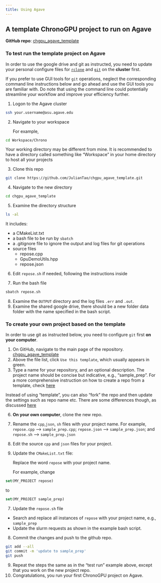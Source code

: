 ```yaml
---
title: Using Agave
---
```

## A template ChronoGPU project to run on Agave

**GitHub repo**: [chgpu_agave_template](https://github.com/JulianTao/chgpu_agave_template.git)

### To test run the template project on Agave

:::{.callout-warning}
In order to use the google drive and git as instructed, you need to update your personal configure files for [`rclone`](gd.qmd) and [`git`](./git.qmd) on the **cluster**  first. 
:::

:::{.callout-note}
If you prefer to use GUI tools for `git` operations, neglect the corresponding command line instructions below and go ahead and use the GUI tools you are familiar with. Do note that using the command line could potentially streamline your workflow and improve your efficiency further.
:::

1. Logon to the Agave cluster

```bash
ssh your.username@asu.agave.edu
```

2. Navigate to your workspace

   For example,

```bash
cd Workspace/Chrono
```

:::{callout-note}
Your working directory may be different from mine. It is recommended to have a directory called something like "Workspace" in your home directory to host all your projects
:::

3. Clone this repo

```bash
git clone https://github.com/JulianTao/chgpu_agave_template.git
```

4. Navigate to the new directory

```bash
cd chgpu_agave_template
```
5. Examine the directory structure

```bash
ls -al
```
   It includes:

   * a CMakeList.txt
   * a bash file to be run by `sbatch`
   * a .gitignore file to ignore the output and log files for git operations
   * source files 
     * repose.cpp
     * GpuDemoUtils.hpp
     * repose.json
6. Edit `repose.sh` if needed, following the instructions inside

8. Run the bash file

```bash
sbatch repose.sh
```
8. Examine the `OUTPUT` directory and the log files `.err` and `.out`.
9. Examine the shared google drive, there should be a new folder data folder with the name specified in the bash script. 

### To create your own project based on the template 

:::{.callout-warning}
In order to use git as instructed below, you need to configure `git` first **on your computer**. 
:::

1. On GitHub, navigate to the main page of the repository. [chgpu_agave_template](https://github.com/JulianTao/chgpu_agave_template) 
2. Above the file list, click `Use this template`, which usually appears in green.
4. Type a name for your repository, and an optional description. The project name should be concise but indicative, e.g., "sample_prep". For a more comprehensive instruction on how to create a repo from a template, check [here](https://docs.github.com/en/repositories/creating-and-managing-repositories/creating-a-repository-from-a-template) 

:::{.callout-note}
Instead of using "template", you can also "fork" the repo and then update the settings such as repo name etc. There are some differences though, as discussed [here](https://docs.github.com/en/repositories/creating-and-managing-repositories/creating-a-repository-from-a-template) 
:::

6. **On your own computer**, clone the new repo. 
7. Rename the `cpp`,`json`, `sh` files with your project name. 
   For example, `repose.cpp` --> `sample_prep.cpp`; `repose.json` --> `sample_prep.json`; and `repose.sh` --> `sample_prep.json`
8. Edit the source `cpp` and `json` files for your project.
9. Update the `CMakeList.txt` file:

   Replace the word `repose` with your project name.

   For example, change

```CMake
set(MY_PROJECT repose)
```
to

```CMake
set(MY_PROJECT sample_prep)
```
7. Update the `repose.sh` file

  * Search and replace all instances of `repose` with your project name, e.g., `sample_prep`
  * Update the slurm requests as shown in the example bash script.

8. Commit the changes and push to the github repo.

```bash
git add --all
git commit -m 'update to sample_prep'
git push
```
9. Repeat the steps the same as in the "test run" example above, except that you work on the new project repo.
10. Congratulations, you run your first ChronoGPU project on Agave.
